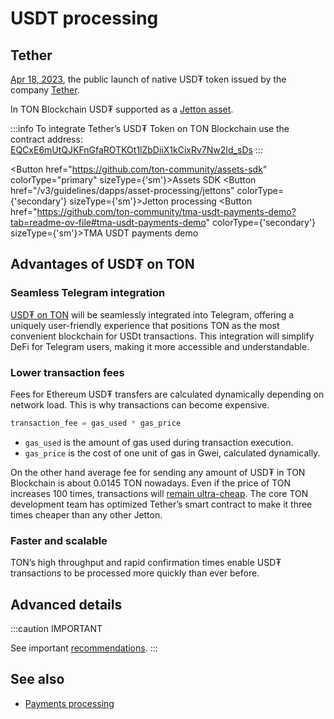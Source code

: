 

# USDT processing

## Tether

[Apr 18, 2023](https://t.me/toncoin/824), the public launch of native USD₮ token issued by the company <a href="https://tether.to/en/" target="_blank">Tether</a>.

In TON Blockchain USD₮ supported as a [Jetton asset](/v3/guidelines/dapps/asset-processing/jettons).

:::info
To integrate Tether’s USD₮ Token on TON Blockchain use the contract address:
[EQCxE6mUtQJKFnGfaROTKOt1lZbDiiX1kCixRv7Nw2Id_sDs](https://tonviewer.com/EQCxE6mUtQJKFnGfaROTKOt1lZbDiiX1kCixRv7Nw2Id_sDs?section=jetton)
:::

<Button href="https://github.com/ton-community/assets-sdk" colorType="primary" sizeType={'sm'}>Assets SDK</Button>
<Button href="/v3/guidelines/dapps/asset-processing/jettons" colorType={'secondary'} sizeType={'sm'}>Jetton processing</Button>
<Button href="https://github.com/ton-community/tma-usdt-payments-demo?tab=readme-ov-file#tma-usdt-payments-demo" colorType={'secondary'} sizeType={'sm'}>TMA USDT payments demo</Button>

## Advantages of USD₮ on TON

### Seamless Telegram integration

[USD₮ on TON](https://ton.org/borderless) will be seamlessly integrated into Telegram, offering a uniquely user-friendly experience that positions TON as the most convenient blockchain for USDt transactions. This integration will simplify DeFi for Telegram users, making it more accessible and understandable.

### Lower transaction fees

Fees for Ethereum USD₮ transfers are calculated dynamically depending on network load. This is why transactions can become expensive.

```cpp
transaction_fee = gas_used * gas_price
```

* `gas_used` is the amount of gas used during transaction execution.
* `gas_price` is the cost of one unit of gas in Gwei, calculated dynamically.

On the other hand average fee for sending any amount of USD₮ in TON Blockchain is about 0.0145 TON nowadays. Even if the price of TON increases 100 times, transactions will [remain ultra-cheap](/v3/documentation/smart-contracts/transaction-fees/fees#average-transaction-cost). The core TON development team has optimized Tether’s smart contract to make it three times cheaper than any other Jetton.

### Faster and scalable

TON’s high throughput and rapid confirmation times enable USD₮ transactions to be processed more quickly than ever before.

## Advanced details

:::caution IMPORTANT

See important [recommendations](/v3/guidelines/dapps/asset-processing/jettons).
:::

## See also

* [Payments processing](/v3/guidelines/dapps/asset-processing/payments-processing)

<Feedback />
